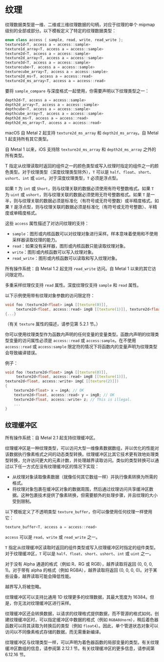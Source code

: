 # 纹理

<ToBePolishedAfterTranslation />

<OriginalPDF title="2.9 Textures" />

纹理数据类型是一维、二维或三维纹理数据的句柄，对应于纹理的单个 mipmap 级别的全部或部分。以下模板定义了特定的纹理数据类型：

```cpp
enum class access { sample, read, write, read_write };
texture1d<T, access a = access::sample>
texture1d_array<T, access a = access::sample>
texture2d<T, access a = access::sample>
texture2d_array<T, access a = access::sample>
texture3d<T, access a = access::sample>
texturecube<T, access a = access::sample>
texturecube_array<T, access a = access::sample>
texture2d_ms<T, access a = access::read>
texture2d_ms_array<T, access a = access::read>
```

要将 `sample_compare` 与深度格式一起使用，你需要声明以下纹理类型之一：

```cpp
depth2d<T, access a = access::sample>
depth2d_array<T, access a = access::sample>
depthcube<T, access a = access::sample>
depthcube_array<T, access a = access::sample>
depth2d_ms<T, access a = access::read>
depth2d_ms_array<T, access a = access::read>
```

macOS 自 Metal 2 起支持 `texture2d_ms_array` 和 `depth2d_ms_array`。自 Metal 1 起支持所有其它类型。

自 Metal 1 以来，iOS 支持除 `texture2d_ms_array` 和 `depth2d_ms_array` 之外的所有类型。

T 指定从纹理读取时返回的组件之一的颜色类型或写入纹理时指定的组件之一的颜色类型。对于纹理类型（深度纹理类型除外），`T` 可以是 `half`、`float`、`short`、`ushort`、`int` 或 `uint`。对于深度纹理类型，`T` 必须是浮点型。

如果 `T` 为 `int` 或 `Short`，则与纹理关联的数据必须使用有符号整数格式。如果 `T` 为 `uint` 或 `ushort`，则与纹理关联的数据必须使用无符号整数格式。如果 `T` 是一半，则与纹理关联的数据必须是标准化（有符号或无符号整数）或半精度格式。如果 `T` 是浮点型，则与纹理关联的数据必须是标准化（有符号或无符号整数）、半精度或单精度格式。

这些 `access` 属性描述了对访问纹理的支持：

- `sample`：图形或内核函数可以对纹理对象进行采样。样本意味着使用和不使用采样器读取纹理的能力。
- `read`：如果没有采样器，图形或内核函数只能读取纹理对象。
- `write`：图形或内核函数可以写入纹理对象。
- `read_write`：图形或内核函数可以读取和写入纹理对象。

所有操作系统：自 Metal 1.2 起支持 `read_write` 访问。自 Metal 1 以来的其它访问限定符。

多重采样纹理仅支持 `read` 属性。深度纹理仅支持 `sample` 和 `read` 属性。

以下示例使用带有纹理对象参数的访问限定符：

```cpp
void foo (texture2d<float> imgA [[texture(0)]],
     texture2d<float, access::read> imgB [[texture(1)]], texture2d<float, access::write> imgC [[texture(2)]])
{...}
```

（有关 `texture` 属性的描述，请参见第 5.2.1 节。）

你可以使用纹理类型作为函数内声明的任何变量的变量类型。函数内声明的纹理类型变量的访问属性必须是 `access::read` 或 `access:sample`。在不使用 `access::read` 或 `access:sample` 限定符的情况下将函数内的变量声明为纹理类型会导致编译错误。

例子：

```cpp
void foo (texture2d<float> imgA [[texture(0)]],
     texture2d<float, access::read> imgB [[texture(1)]],
texture2d<float, access::write> imgC [[texture(2)]])
{
    texture2d<float> x = imgA; // OK
    texture2d<float, access::read> y = imgB; // OK
    texture2d<float, access::write> z; // This is illegal.
    ...
}
```

## 纹理缓冲区

所有操作系统：自 Metal 2.1 起支持纹理缓冲区。

纹理缓冲区是一种纹理类型，可以访问大型一维像素数据数组，并以优化的性能对该数据执行像素格式之间的动态类型转换。纹理缓冲区比其它技术更有效地处理类型转换，允许访问更大的元素计数，并处理越界读取访问。类似的类型转换可以通过以下任一方式在没有纹理缓冲区的情况下实现：

- 从纹理对象读取像素数据（就像任何其它数组一样）并执行像素转换为所需的格式。
- 将纹理对象包裹在缓冲区对象的数据周围，然后通过纹理访问共享缓冲区数据。这种包裹技术提供了像素转换，但需要额外的处理步骤，并且纹理的大小受到限制。

以下模板定义了不透明类型 `texture_buffer`，你可以像使用任何纹理一样使用它：

```cpp
texture_buffer<T, access a = access::read>
```

`access` 可以是 `read`、`write` 或 `read_write` 之一。

`T` 指定从纹理缓冲区读取时返回的组件类型或写入纹理缓冲区时指定的组件类型。对于纹理缓冲区，`T` 可以是 `half`、`float`、`short`、`ushort`、`int` 或 `uint` 之一。

对于没有 Alpha 通道的格式（例如 R、RG 或 RGB），越界读取将返回 (0, 0, 0, 1)。对于带有 alpha 的格式（例如 RGBA），越界读取将返回 (0, 0, 0, 0)。对于某些设备，越界读取可能会降低性能。

越界写入将被忽略。

纹理缓冲区可以支持比通用 1D 纹理更多的纹理数据，其最大宽度为 16384。但是，你无法对纹理缓冲区进行采样。

纹理缓冲区还会转换数据，以请求的纹理格式提供数据，而不管源的格式如何。创建纹理缓冲区时，可以指定缓冲区中数据的格式（例如 `RGBA8Unorm`），稍后着色器函数可以将其读取为转换后的类型（例如 `float4`）。因此，单个管道状态对象可以访问以不同像素格式存储的数据，而无需重新编译。

纹理缓冲区与纹理类型一样，可以声明为着色器函数的局部变量的类型。有关纹理缓冲区数组的信息，请参阅第 2.12.1 节。有关纹理缓冲区的更多信息，请参阅第 6.12.16 节。
